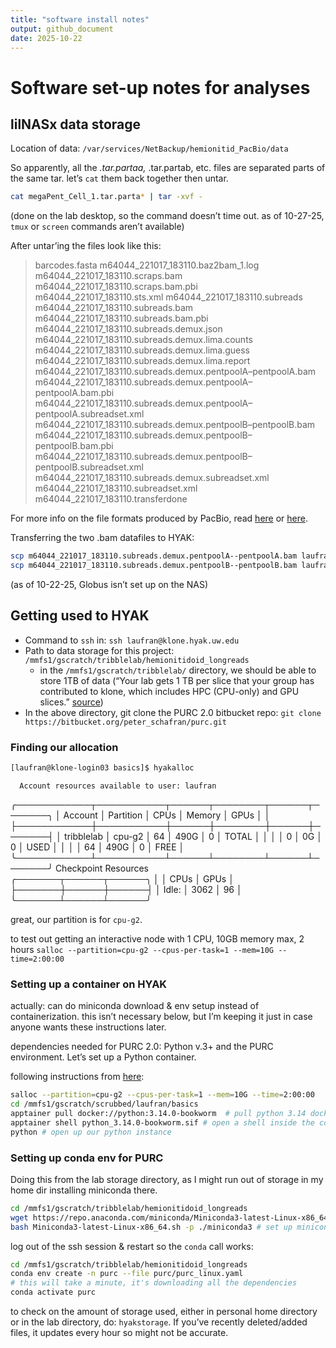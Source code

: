 ```yaml
---
title: "software install notes"
output: github_document
date: 2025-10-22
---
```


# Software set-up notes for analyses

## lilNASx data storage

Location of data: `/var/services/NetBackup/hemionitid_PacBio/data`

So apparently, all the *.tar.partaa, *.tar.partab, etc. files are separated parts of the same tar.
let's `cat` them back together then untar.

```bash
cat megaPent_Cell_1.tar.parta* | tar -xvf -
```

(done on the lab desktop, so the command doesn't time out. 
as of 10-27-25, `tmux` or `screen` commands aren't available)

After untar'ing the files look like this:

> barcodes.fasta
> m64044_221017_183110.baz2bam_1.log
> m64044_221017_183110.scraps.bam
> m64044_221017_183110.scraps.bam.pbi
> m64044_221017_183110.sts.xml
> m64044_221017_183110.subreads
> m64044_221017_183110.subreads.bam
> m64044_221017_183110.subreads.bam.pbi
> m64044_221017_183110.subreads.demux.json
> m64044_221017_183110.subreads.demux.lima.counts
> m64044_221017_183110.subreads.demux.lima.guess
> m64044_221017_183110.subreads.demux.lima.report
> m64044_221017_183110.subreads.demux.pentpoolA--pentpoolA.bam
> m64044_221017_183110.subreads.demux.pentpoolA--pentpoolA.bam.pbi
> m64044_221017_183110.subreads.demux.pentpoolA--pentpoolA.subreadset.xml
> m64044_221017_183110.subreads.demux.pentpoolB--pentpoolB.bam
> m64044_221017_183110.subreads.demux.pentpoolB--pentpoolB.bam.pbi
> m64044_221017_183110.subreads.demux.pentpoolB--pentpoolB.subreadset.xml
> m64044_221017_183110.subreads.demux.subreadset.xml
> m64044_221017_183110.subreadset.xml
> m64044_221017_183110.transferdone

For more info on the file formats produced by PacBio,
read [here](https://pacbio.gs.washington.edu/documents/Raw_Data_files.pdf) or [here](https://pacbiofileformats.readthedocs.io/en/13.0/BAM.html).

Transferring the two .bam datafiles to HYAK:
```bash
scp m64044_221017_183110.subreads.demux.pentpoolA--pentpoolA.bam laufran@klone.hyak.uw.edu:/mmfs1/gscratch/tribblelab/hemionitidoid_longreads
scp m64044_221017_183110.subreads.demux.pentpoolB--pentpoolB.bam laufran@klone.hyak.uw.edu:/mmfs1/gscratch/tribblelab/hemionitidoid_longreads
```

(as of 10-22-25, Globus isn't set up on the NAS)

## Getting used to HYAK

- Command to `ssh` in: `ssh laufran@klone.hyak.uw.edu`
- Path to data storage for this project: `/mmfs1/gscratch/tribblelab/hemionitidoid_longreads`
    - in the `/mmfs1/gscratch/tribblelab/` directory, we should be able to store 1TB of data 
    ("Your lab gets 1 TB per slice that your group has contributed to klone, 
    which includes HPC (CPU-only) and GPU slices." 
    [source](https://hyak.uw.edu/docs/storage/gscratch))
- In the above directory, git clone the PURC 2.0 bitbucket repo: `git clone https://bitbucket.org/peter_schafran/purc.git`

### Finding our allocation

```bash
[laufran@klone-login03 basics]$ hyakalloc
```

      Account resources available to user: laufran       
╭────────────┬───────────┬──────┬────────┬──────┬───────╮
│    Account │ Partition │ CPUs │ Memory │ GPUs │       │
├────────────┼───────────┼──────┼────────┼──────┼───────┤
│ tribblelab │    cpu-g2 │   64 │   490G │    0 │ TOTAL │
│            │           │    0 │     0G │    0 │ USED  │
│            │           │   64 │   490G │    0 │ FREE  │
╰────────────┴───────────┴──────┴────────┴──────┴───────╯
 Checkpoint Resources  
╭───────┬──────┬──────╮
│       │ CPUs │ GPUs │
├───────┼──────┼──────┤
│ Idle: │ 3062 │   96 │
╰───────┴──────┴──────╯

great, our partition is for `cpu-g2`.

to test out getting an interactive node with 1 CPU, 10GB memory max, 2 hours
`salloc --partition=cpu-g2 --cpus-per-task=1 --mem=10G --time=2:00:00`

### Setting up a container on HYAK 

actually: can do miniconda download & env setup instead of containerization.
this isn't necessary below, but I'm keeping it just in case anyone
wants these instructions later.

dependencies needed for PURC 2.0: Python v.3+ and the PURC environment. Let's set up a Python container.

following instructions from [here](https://hyak.uw.edu/docs/hyak101/containers/demonstration):

```bash
salloc --partition=cpu-g2 --cpus-per-task=1 --mem=10G --time=2:00:00
cd /mmfs1/gscratch/scrubbed/laufran/basics
apptainer pull docker://python:3.14.0-bookworm  # pull python 3.14 docker image
apptainer shell python_3.14.0-bookworm.sif # open a shell inside the container where you can run Python
python # open up our python instance
```

### Setting up conda env for PURC

Doing this from the lab storage directory, as I might run out of storage in my home dir
installing miniconda there.

```bash
cd /mmfs1/gscratch/tribblelab/hemionitidoid_longreads
wget https://repo.anaconda.com/miniconda/Miniconda3-latest-Linux-x86_64.sh # download miniconda
bash Miniconda3-latest-Linux-x86_64.sh -p ./miniconda3 # set up miniconda in this dir
```

log out of the ssh session & restart so the `conda` call works:
```bash
cd /mmfs1/gscratch/tribblelab/hemionitidoid_longreads
conda env create -n purc --file purc/purc_linux.yaml 
# this will take a minute, it's downloading all the dependencies
conda activate purc
```

to check on the amount of storage used, either in personal home directory 
or in the lab directory, do: `hyakstorage`. 
If you've recently deleted/added files, it updates every hour so might not be accurate. 